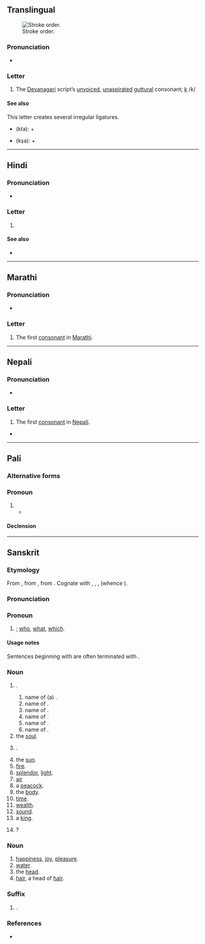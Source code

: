 {{also|क़}}
{{character info}}
==Translingual==
[[File:Deva-क-order.gif|thumb|Stroke order.]]

===Pronunciation===
* {{IPA|mul|/kə/}}

===Letter===
{{mul-Deva|ka}}

# The [[Devanagari]] script’s [[unvoiced]], [[unaspirated]] [[guttural]] consonant; [[k]] /k/

====See also====
This letter creates several irregular ligatures.
* {{l|hi|क्त|sc=Deva}} (kta): {{lang|mul|sc=Deva|क}} + {{l|mul|sc=Deva|त}}
* {{l|hi|क्ष|sc=Deva}} (kṣa): {{lang|mul|sc=Deva|क}} + {{l|mul|sc=Deva|ष}}

----

==Hindi==

===Pronunciation===
* {{hi-IPA|क.}}

===Letter===
{{head|hi|letter}}

# {{n-g|the first [[consonant]] in [[Hindi]]}}

====See also====
* {{list:Devanagari script letters/hi}}

----

==Marathi==

===Pronunciation===
* {{IPA|mr|/kə/}}

===Letter===
{{head|mr|letter}}

# The first [[consonant]] in [[Marathi]].

----

==Nepali==

===Pronunciation===
* {{ne-IPA}}

===Letter===
{{head|ne|letter}}

# The first [[consonant]] in [[Nepali]].

*

----

==Pali==

===Alternative forms===
{{pi-alt|Latn=ka}}

===Pronoun===
{{head|pi|pronoun|cat2=interrogative pronouns}}

# {{pi-sc|Deva|ka}}
#* {{RQ:pi:Kaccayano quote|2|anena|4}}

====Declension====
{{pi-decl-noun|g=m|novoc=yes
|dats_mod=replace|dats=कस्स|dats2=किस्स
|abls_mod=replace|abls=कस्मा|abls2=किस्मा
|gens=किस्स
|locs_mod=replace|locs=कस्मिं|locs2=कम्हि|locs3=किस्मिं|locs4=किम्हि
|nomp_mod=replace|nomp=के
|datp_mod=replace|datp=केसं|datp2=केसानं
|genp_mod=replace|genp=केसं|genp2=केसानं
}}
{{pi-decl-noun|का|g=f|novoc=yes
|dats=कस्सा
|gens=कस्सा
|datp_mod=replace|datp=कासं|datp2=कासानं
|genp_mod=replace|genp=कासं|genp2=कासानं
}}
{{pi-decl-noun|g=n|novoc=yes
|noms_mod=replace|noms=किं
|accs_mod=replace|accs=किं
|dats_mod=replace|dats=कस्स|dats2=किस्स
|abls_mod=replace|abls=कस्मा|abls2=किस्मा
|gens=किस्स
|locs_mod=replace|locs=कस्मिं|locs2=कम्हि|locs3=किस्मिं|locs4=किम्हि
|datp_mod=replace|datp=केसं|datp2=केसानं
|genp_mod=replace|genp=केसं|genp2=केसानं
}}

----

==Sanskrit==

===Etymology===
From {{inh|sa|inc-pro|*kás}}, from {{inh|sa|iir-pro|*kás}}, from {{inh|sa|ine-pro|*kʷós}}. Cognate with {{cog|ae|𐬐𐬀}}, {{cog|grc|ποῖος}}, {{cog|la|quis}}, {{cog|ang|hwā}} (whence {{cog|en|who}}).

===Pronunciation===
{{sa-IPA}}
{{sa-IPA|a=1}}

===Pronoun===
{{head|sa|tr=ká|pronoun}}

# {{n-g|interrogative pronoun}}; [[who]], [[what]], [[which]].
#: {{ux|sa|सः '''कः'''?|'''Who''' is he?|inline=y}}
#: {{ux|sa|एषः '''कः'''?|'''What''' is this?|inline=y}}

====Usage notes====
Sentences beginning with {{m|sa|क}} are often terminated with {{m|sa|इति}}.

===Noun===
{{sa-noun|g=m}}

# {{n-g|a name}}.
## name of (a) {{m|sa|प्रजापति}}.
## name of {{m|sa|ब्रह्मन्}}.
## name of {{m|sa|दक्ष}}.
## name of {{m|sa|विष्णु}}.
## name of {{m|sa|यम}}.
## name of {{m|sa|गरुड}}.
# the [[soul]].
# {{n-g|a particular [[comet]]}}.
# the [[sun]].
# [[fire]].
# [[splendor]], [[light]].
# [[air]]
# a [[peacock]].
# the [[body]].
# [[time]].
# [[wealth]].
# [[sound]].
# a [[king]].
# {{synonym of|sa|काम-ग्रन्थि}}?

===Noun===
{{sa-noun|g=n}}

# [[happiness]], [[joy]], [[pleasure]].
# [[water]].
# the [[head]].
# [[hair]], a head of [[hair]].

===Suffix===
{{head|sa|suffix}}

# {{n-g|an [[adjective]]-forming {{m|sa|तद्धित}} [[suffix]], expressing [[diminution]], [[deterioration]], or [[similarity]]}}.

===References===
* {{R:MW|240}}